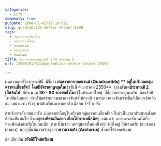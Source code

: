 ```yaml
---
categories:
  - Life
comments: true
pubDate: 2008-01-02T12:18:01Z
slug: quadrantids-meteor-shower-2008
tags:
  - กลุ่มดาวคนเลี้ยงสัตว์
  - กลุ่มดาวหมีใหญ่
  - ควอดแรนต์
  - ดาวดวงแก้ว
  - ฝนดาวตก
title: ฝนดาวตกควอดแรนต์ 3-4 มกราคม นี้
url: /2008/01/02/quadrantids-meteor-shower-2008/

---
```


ฝนดาวตกครั้งแรกของปีนี้  มีชื่อว่า **ฝนดาวตกควอดแรนต์ (Quadrantids) ** อยู่ในบริเวณกลุ่มดาวคนเลี้ยงสัตว์  โดยมีอัตราตกสูงสุดใน**เช้าวันที่ 4 มกราคม 2550**  เวลาตั้งแต่**ประมาณตี 2 เป็นต้นไป**  ที่ประมาณ **30 - 90 ดวงต่อชั่วโมง** (ในประเทศไทย)  ก็ถือว่าเยอะอยู่นะครับ  ต้อนรับปีใหม่กันดีเลยล่ะ  สำหรับแสงรบกวนของดวงจันทร์ไม่ค่อยมี  เพราะกว่าดวงจันทร์จะขึ้นก็เกือบๆเช้าแล้วล่ะ  เหมาะเจาะจริงๆ  แต่สำหรับผม คงอดครับ มีสอบ T-T แย่จัง

สำหรับการสังเกตนะครับ  ฝนดาวตกนี้อยู่ในบริเวณกลุ่มดาวคนเลี้ยงสัตว์ ซึ่งถ้าเป็นเวลาประมาณตั้งแต่ตีสองเป็นต้นไป ก็จะอยู่**ทางทิศตะวันออก เฉียงไปทางเหนือนิดๆ**  แต่ผมว่า คงสามารถสังเกตได้ทั่วท้องฟ้าแล้วล่ะครับในเวลานั้น  ถ้าหาไม่เจอะ หากลุ่มดาวใหม่หยี เย้ย! หมีใหญ่ ไว้ก่อนครับ (อ่ะ ชงเองเล่นเอง)  แถวๆนั้นมีดาวสว่างๆอย่าง**ดาวดวงแก้ว (Arcturus)** สังเกตได้ง่ายครับผม

อ้อ เกือบลืม **สวัสดีปีใหม่ครับผม**
